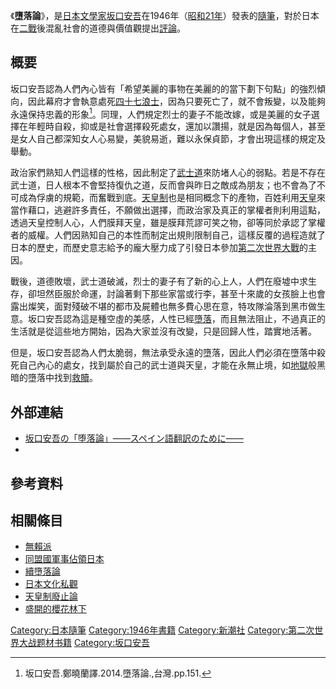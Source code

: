 {{Expand Japanese|time=2021-11-6}}{{Japanese|japanese=堕落論|kana=だらくろん|romaji=darakuron}}
{{文學}}

《'''墮落論'''》，是[[日本|日本]][[文學家|文學家]][[坂口安吾|坂口安吾]]在1946年（[[昭和21年|昭和21年]]）發表的[[隨筆|隨筆]]，對於日本在[[二戰|二戰]]後混亂社會的道德與價值觀提出[[評論|評論]]。

== 概要 ==
坂口安吾認為人們內心皆有「希望美麗的事物在美麗的的當下劃下句點」的強烈傾向，因此幕府才會執意處死[[赤穗事件|四十七浪士]]，因為只要死亡了，就不會叛變，以及能夠永遠保持忠義的形象<ref>坂口安吾.鄭曉蘭譯.2014.墮落論.,台灣.pp.151.</ref>。同理，人們規定烈士的妻子不能改嫁，或是美麗的女子選擇在年輕時自殺，抑或是社會選擇殺死處女，還加以讚揚，就是因為每個人，甚至是女人自己都深知女人心易變，美貌易逝，難以永保貞節，才會出現這樣的規定及舉動。

政治家們熟知人們這樣的性格，因此制定了[[武士道|武士道]]來防堵人心的弱點。若是不存在武士道，日人根本不會堅持復仇之道，反而會與昨日之敵成為朋友；也不會為了不可成為俘虜的規範，而奮戰到底。[[天皇制|天皇制]]也是相同概念下的產物，百姓利用[[天皇|天皇]]來當作藉口，逃避許多責任，不願做出選擇，而政治家及真正的掌權者則利用這點，透過天皇控制人心，人們膜拜天皇，雖是膜拜荒謬可笑之物，卻等同於承認了掌權者的威權。人們因熟知自己的本性而制定出規則限制自己，這樣反覆的過程造就了日本的歷史，而歷史意志給予的龐大壓力成了引發日本參加[[第二次世界大戰|第二次世界大戰]]的主因。

戰後，道德敗壞，武士道破滅，烈士的妻子有了新的心上人，人們在廢墟中求生存，卻坦然臣服於命運，討論著剩下那些家當或行李，甚至十來歲的女孩臉上也會露出燦笑，面對殘破不堪的都市及屍體也無多費心思在意，特攻隊淪落到黑市做生意。坂口安吾認為這是種空虛的美感，人性已經[[墮落|墮落]]，而且無法阻止，不過真正的生活就是從這些地方開始，因為大家並沒有改變，只是回歸人性，踏實地活著。

但是，坂口安吾認為人們太脆弱，無法承受永遠的墮落，因此人們必須在墮落中殺死自己內心的處女，找到屬於自己的武士道與天皇，才能在永無止境，如[[地獄|地獄]]般黑暗的墮落中找到[[救贖|救贖]]。

== 外部連結 ==
*[https://core.ac.uk/download/pdf/228879669.pdf 坂口安吾の「堕落論」――スペイン語翻訳のために――]
*{{青空文庫|001095|42620|新字新仮名}}

==參考資料==
<references/>

== 相關條目 ==
*[[無賴派|無賴派]]
*[[同盟國軍事佔領日本|同盟國軍事佔領日本]]
*[[續墮落論|續墮落論]]
*[[日本文化私觀|日本文化私觀]]
*[[天皇制廢止論|天皇制廢止論]]
*[[盛開的櫻花林下|盛開的櫻花林下]]

[[Category:日本隨筆|Category:日本隨筆]]
[[Category:1946年書籍|Category:1946年書籍]]
[[Category:新潮社|Category:新潮社]]
[[Category:第二次世界大战题材书籍|Category:第二次世界大战题材书籍]]
[[Category:坂口安吾|Category:坂口安吾]]